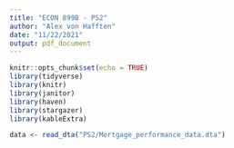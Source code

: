 ```yaml
---
title: "ECON 899B - PS2"
author: "Alex von Hafften"
date: "11/22/2021"
output: pdf_document
---
```


```r
knitr::opts_chunk$set(echo = TRUE)
library(tidyverse) 
library(knitr)
library(janitor)
library(haven)
library(stargazer)
library(kableExtra)

data <- read_dta("PS2/Mortgage_performance_data.dta")
```
